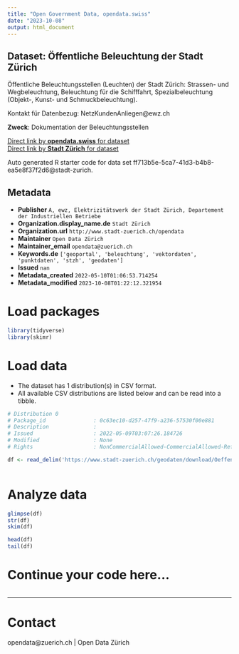 ```yaml
---
title: "Open Government Data, opendata.swiss"
date: "2023-10-08"
output: html_document
---
```


## Dataset: Öffentliche Beleuchtung der Stadt Zürich

Öffentliche Beleuchtungsstellen (Leuchten) der Stadt Zürich: Strassen- und Wegbeleuchtung, Beleuchtung für die Schifffahrt, Spezialbeleuchtung (Objekt-, Kunst- und Schmuckbeleuchtung).

Kontakt für Datenbezug: NetzKundenAnliegen@ewz.ch

**Zweck**: Dokumentation der Beleuchtungsstellen

[Direct link by **opendata.swiss** for dataset](https://opendata.swiss/de/dataset/offentliche-beleuchtung-der-stadt-zurich)<br>
[Direct link by **Stadt Zürich** for dataset](https://data.stadt-zuerich.ch/dataset/geo_oeffentliche_beleuchtung_der_stadt_zuerich)

Auto generated R starter code for data set ff713b5e-5ca7-41d3-b4b8-ea5e8f37f2d6@stadt-zurich.

## Metadata

- **Publisher** `A, ewz, Elektrizitätswerk der Stadt Zürich, Departement der Industriellen Betriebe`
- **Organization.display_name.de** `Stadt Zürich`
- **Organization.url** `http://www.stadt-zuerich.ch/opendata`
- **Maintainer** `Open Data Zürich`
- **Maintainer_email** `opendata@zuerich.ch`
- **Keywords.de** `['geoportal', 'beleuchtung', 'vektordaten', 'punktdaten', 'stzh', 'geodaten']`
- **Issued** `nan`
- **Metadata_created** `2022-05-10T01:06:53.714254`
- **Metadata_modified** `2023-10-08T01:22:12.321954`


# Load packages

```r

library(tidyverse)
library(skimr)

```

# Load data

-   The dataset has 1 distribution(s) in CSV format.
-   All available CSV distributions are listed below and can be read into a tibble.

```r

# Distribution 0
# Package_id               : 0c63ec10-d257-47f9-a236-57530f00e881
# Description              : 
# Issued                   : 2022-05-09T03:07:26.184726
# Modified                 : None
# Rights                   : NonCommercialAllowed-CommercialAllowed-ReferenceNotRequired

df <- read_delim('https://www.stadt-zuerich.ch/geodaten/download/Oeffentliche_Beleuchtung_der_Stadt_Zuerich?format=10008')



```

# Analyze data

```r

glimpse(df)
str(df)
skim(df)

head(df)
tail(df)

```

# Continue your code here...

```r

```

------------------------------------------------------------------------

# Contact

opendata@zuerich.ch | Open Data Zürich
